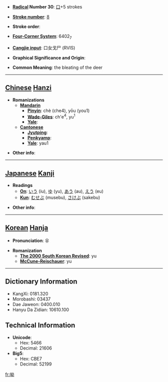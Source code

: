 * '''[[Wiktionary:Chinese radical index| Radical]] Number 30''': [[Wiktionary:Chinese radical index 口|口]]+5 strokes

* '''[[Wiktionary:Chinese total strokes index|Stroke number]]''': [[Wiktionary:Chinese total strokes index 8|8]]

* '''Stroke order''': 

* '''[[Wiktionary:Chinese four corner index|Four-Corner System]]''': 6402<sub>7</sub>

* '''[[Wiktionary:Chinese Cangjie index|Cangjie input]]''': 口女戈尸 (RVIS)

* '''Graphical Significance and Origin''': 

* '''Common Meaning''': the bleating of the deer

----

== [[Chinese]] [[Hanzi]] ==

* '''Romanizations'''
** '''[[Mandarin]]'''
*** '''[[Pinyin]]''': chè (che4), yōu (you1)
*** '''[[Wade-Giles]]''': ch'e<sup>4</sup>, yu<sup>1</sup>
*** '''[[Yale]]''': 
** '''[[Cantonese]]'''
*** '''[[Jyutping]]''':
*** '''[[Penkyamp]]''': 
*** '''[[Yale]]''': yau1

* '''Other info''': 

----

== [[Japanese]] [[Kanji]] ==

* '''Readings'''
** '''[[On]]''': [[いう]] (iu), [[ゆ]] (yu), [[あう]] (au), [[えう]] (eu)
** '''[[Kun]]''': [[むせぶ]] (musebu), [[さけぶ]] (sakebu)

* '''Other info''':  

----

== [[Korean]] [[Hanja]] ==

* '''Pronunciation''': 유

* '''Romanization'''
** '''[[The 2000 South Korean Revised Romanization|The 2000 South Korean Revised]]''': yu
** '''[[McCune-Reischauer]]''': yu

----

== Dictionary Information ==

* KangXi: 0181.320
* Morobashi: 03437
* Dae Jaweon: 0400.010
* Hanyu Da Zidian: 10610.100

== Technical Information ==

* '''Unicode''':
** Hex: 5466
** Decimal: 21606
* '''Big5''':
** Hex: CBE7
** Decimal: 52199

[[fr:呦]]